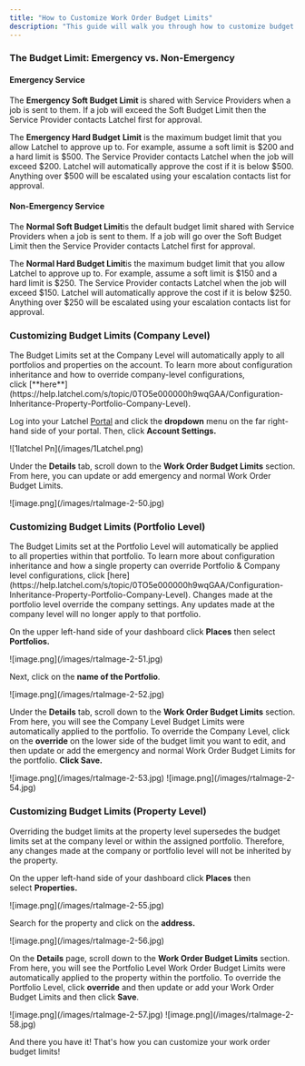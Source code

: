 ```yaml
---
title: "How to Customize Work Order Budget Limits"
description: "This guide will walk you through how to customize budget limits for work orders in your Latchel account. Setting clear budget thresholds helps ensure that service providers are authorized to complete necessary work without delays, while also keeping costs aligned with your property management policies. Whether you're updating limits for a specific property or applying changes across your portfolio, this guide covers everything you need to know."
---
```


### **The Budget Limit: Emergency vs. Non-Emergency**

#### **Emergency Service**

The **Emergency Soft Budget Limit** is shared with Service Providers when a job is sent to them. If a job will exceed the Soft Budget Limit then the Service Provider contacts Latchel first for approval.

The **Emergency Hard Budget** **Limit** is the maximum budget limit that you allow Latchel to approve up to. For example, assume a soft limit is \$200 and a hard limit is \$500. The Service Provider contacts Latchel when the job will exceed \$200. Latchel will automatically approve the cost if it is below \$500. Anything over \$500 will be escalated using your escalation contacts list for approval.

#### **Non-Emergency Service**

The **Normal Soft Budget Limit**is the default budget limit shared with Service Providers when a job is sent to them. If a job will go over the Soft Budget Limit then the Service Provider contacts Latchel first for approval.

The **Normal Hard Budget Limit**is the maximum budget limit that you allow Latchel to approve up to. For example, assume a soft limit is \$150 and a hard limit is \$250. The Service Provider contacts Latchel when the job will exceed \$150. Latchel will automatically approve the cost if it is below \$250. Anything over \$250 will be escalated using your escalation contacts list for approval.

### **Customizing Budget Limits (Company Level)**

<Note>
  The Budget Limits set at the Company Level will automatically apply to all portfolios and properties on the account. To learn more about configuration inheritance and how to override company-level configurations, click [**here**](https://help.latchel.com/s/topic/0TO5e000000h9wqGAA/Configuration-Inheritance-Property-Portfolio-Company-Level).
</Note>

Log into your Latchel [Portal](https://app.latchel.com/) and click the **dropdown** menu on the far right-hand side of your portal. Then, click **Account Settings.**

<Frame>
  ![1latchel Pn](/images/1Latchel.png)
</Frame>

Under the **Details** tab, scroll down to the **Work Order Budget Limits** section. From here, you can update or add emergency and normal Work Order Budget Limits.

<Frame>
  ![image.png](/images/rtaImage-2-50.jpg)
</Frame>

### **Customizing Budget Limits (Portfolio Level)** 

<Note>
  The Budget Limits set at the Portfolio Level will automatically be applied to all properties within that portfolio. To learn more about configuration inheritance and how a single property can override Portfolio & Company level configurations, click [here](https://help.latchel.com/s/topic/0TO5e000000h9wqGAA/Configuration-Inheritance-Property-Portfolio-Company-Level).
</Note>

<Warning>
  Changes made at the portfolio level override the company settings. Any updates made at the company level will no longer apply to that portfolio.
</Warning>

On the upper left-hand side of your dashboard click **Places** then select **Portfolios.**

<Frame>
  ![image.png](/images/rtaImage-2-51.jpg)
</Frame>

Next, click on the **name of the Portfolio**.

<Frame>
  ![image.png](/images/rtaImage-2-52.jpg)
</Frame>

Under the **Details** tab, scroll down to the **Work Order Budget Limits** section. From here, you will see the Company Level Budget Limits were automatically applied to the portfolio. To override the Company Level, click on the **override** on the lower side of the budget limit you want to edit, and then update or add the emergency and normal Work Order Budget Limits for the portfolio. ****Click Save.****

<Frame>
  ![image.png](/images/rtaImage-2-53.jpg)
</Frame>

<Frame>
  ![image.png](/images/rtaImage-2-54.jpg)
</Frame>

### **Customizing Budget Limits (Property Level)**

<Warning>
  Overriding the budget limits at the property level supersedes the budget limits set at the company level or within the assigned portfolio. Therefore, any changes made at the company or portfolio level will not be inherited by the property.
</Warning>

On the upper left-hand side of your dashboard click **Places** then select **Properties.**

<Frame>
  ![image.png](/images/rtaImage-2-55.jpg)
</Frame>

Search for the property and click on the **address.**

<Frame>
  ![image.png](/images/rtaImage-2-56.jpg)
</Frame>

On the **Details** page, scroll down to the **Work Order Budget Limits** section. From here, you will see the Portfolio Level Work Order Budget Limits were automatically applied to the property within the portfolio. To override the Portfolio Level, click **override** and then update or add your Work Order Budget Limits and then click **Save**.

<Frame>
  ![image.png](/images/rtaImage-2-57.jpg)
</Frame>

<Frame>
  ![image.png](/images/rtaImage-2-58.jpg)
</Frame>

And there you have it\! That's how you can customize your work order budget limits\!